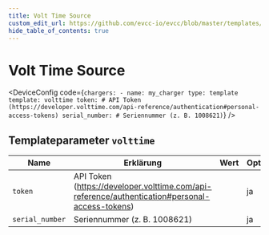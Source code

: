 ```yaml
---
title: Volt Time Source
custom_edit_url: https://github.com/evcc-io/evcc/blob/master/templates/definition/charger/volttime.yaml
hide_table_of_contents: true
---
```



# Volt Time Source

<DeviceFeatures features="sponsorship" />

<DeviceConfig code={`chargers:
    - name: my_charger
      type: template
      template: volttime
      token: # API Token (https://developer.volttime.com/api-reference/authentication#personal-access-tokens)
      serial_number: # Seriennummer (z. B. 1008621)`}  />

## Templateparameter `volttime`

| Name | Erklärung | Wert | Optional |
|-----------|-----------|------|----------|
| `token` | API Token (https://developer.volttime.com/api-reference/authentication#personal-access-tokens) |  | ja |
| `serial_number` | Seriennummer (z. B. 1008621) |  | ja |

<SponsorshipRequired />

